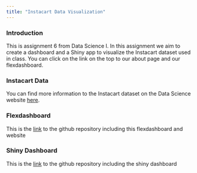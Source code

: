 ```yaml
---
title: "Instacart Data Visualization"
---
```


### Introduction

This is assignment 6 from Data Science I. In this assignment we aim to create a dashboard and a Shiny app to visualize the Instacart dataset used in class. You can click on the link on the top to our about page and our flexdashboard. 

### Instacart Data

You can find more information to the Instacart dataset on the Data Science website [here](http://jeffgoldsmith.com/DSI/dataset_instacart.html).

### Flexdashboard

This is the [link](https://angelgar.github.io/p8105_hw6/) to the github repository including this flexdashboard and website

### Shiny Dashboard

This is the [link](https://angelgar.github.io/p8105_hw6_shiny/) to the github repository including the shiny dashboard